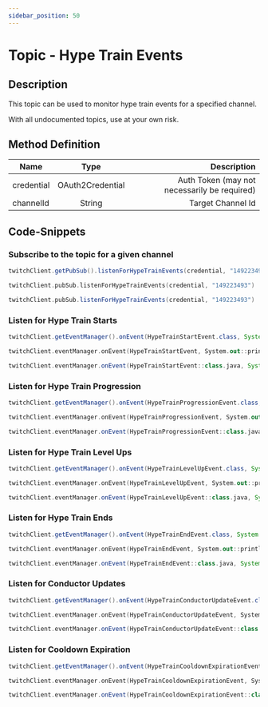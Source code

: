 ```yaml
---
sidebar_position: 50
---
```



# Topic - Hype Train Events

## Description

This topic can be used to monitor hype train events for a specified channel.

With all undocumented topics, use at your own risk.

## Method Definition

| Name          | Type      | Description  |
| ------------- |:---------:| -----------------:|
| credential | OAuth2Credential | Auth Token (may not necessarily be required) |
| channelId | String | Target Channel Id |

## Code-Snippets

### Subscribe to the topic for a given channel

<Tabs groupId="code">
<TabItem value="java" label="Java">

```java
twitchClient.getPubSub().listenForHypeTrainEvents(credential, "149223493");
```

</TabItem>
<TabItem value="kotlin" label="Kotlin">

```kotlin
twitchClient.pubSub.listenForHypeTrainEvents(credential, "149223493")
```

</TabItem>
<TabItem value="groovy" label="Groovy">

```groovy
twitchClient.pubSub.listenForHypeTrainEvents(credential, "149223493")
```

</TabItem>
</Tabs>

### Listen for Hype Train Starts

<Tabs groupId="code">
<TabItem value="java" label="Java">

```java
twitchClient.getEventManager().onEvent(HypeTrainStartEvent.class, System.out::println);
```

</TabItem>
<TabItem value="kotlin" label="Kotlin">

```kotlin
twitchClient.eventManager.onEvent(HypeTrainStartEvent, System.out::println)
```

</TabItem>
<TabItem value="groovy" label="Groovy">

```groovy
twitchClient.eventManager.onEvent(HypeTrainStartEvent::class.java, System.out::println)
```

</TabItem>
</Tabs>

### Listen for Hype Train Progression

<Tabs groupId="code">
<TabItem value="java" label="Java">

```java
twitchClient.getEventManager().onEvent(HypeTrainProgressionEvent.class, System.out::println);
```

</TabItem>
<TabItem value="kotlin" label="Kotlin">

```kotlin
twitchClient.eventManager.onEvent(HypeTrainProgressionEvent, System.out::println)
```

</TabItem>
<TabItem value="groovy" label="Groovy">

```groovy
twitchClient.eventManager.onEvent(HypeTrainProgressionEvent::class.java, System.out::println)
```

</TabItem>
</Tabs>

### Listen for Hype Train Level Ups

<Tabs groupId="code">
<TabItem value="java" label="Java">

```java
twitchClient.getEventManager().onEvent(HypeTrainLevelUpEvent.class, System.out::println);
```

</TabItem>
<TabItem value="kotlin" label="Kotlin">

```kotlin
twitchClient.eventManager.onEvent(HypeTrainLevelUpEvent, System.out::println)
```

</TabItem>
<TabItem value="groovy" label="Groovy">

```groovy
twitchClient.eventManager.onEvent(HypeTrainLevelUpEvent::class.java, System.out::println)
```

</TabItem>
</Tabs>

### Listen for Hype Train Ends

<Tabs groupId="code">
<TabItem value="java" label="Java">

```java
twitchClient.getEventManager().onEvent(HypeTrainEndEvent.class, System.out::println);
```

</TabItem>
<TabItem value="kotlin" label="Kotlin">

```kotlin
twitchClient.eventManager.onEvent(HypeTrainEndEvent, System.out::println)
```

</TabItem>
<TabItem value="groovy" label="Groovy">

```groovy
twitchClient.eventManager.onEvent(HypeTrainEndEvent::class.java, System.out::println)
```

</TabItem>
</Tabs>

### Listen for Conductor Updates

<Tabs groupId="code">
<TabItem value="java" label="Java">

```java
twitchClient.getEventManager().onEvent(HypeTrainConductorUpdateEvent.class, System.out::println);
```

</TabItem>
<TabItem value="kotlin" label="Kotlin">

```kotlin
twitchClient.eventManager.onEvent(HypeTrainConductorUpdateEvent, System.out::println)
```

</TabItem>
<TabItem value="groovy" label="Groovy">

```groovy
twitchClient.eventManager.onEvent(HypeTrainConductorUpdateEvent::class.java, System.out::println)
```

</TabItem>
</Tabs>

### Listen for Cooldown Expiration

<Tabs groupId="code">
<TabItem value="java" label="Java">

```java
twitchClient.getEventManager().onEvent(HypeTrainCooldownExpirationEvent.class, System.out::println);
```

</TabItem>
<TabItem value="kotlin" label="Kotlin">

```kotlin
twitchClient.eventManager.onEvent(HypeTrainCooldownExpirationEvent, System.out::println)
```

</TabItem>
<TabItem value="groovy" label="Groovy">

```groovy
twitchClient.eventManager.onEvent(HypeTrainCooldownExpirationEvent::class.java, System.out::println)
```

</TabItem>
</Tabs>
